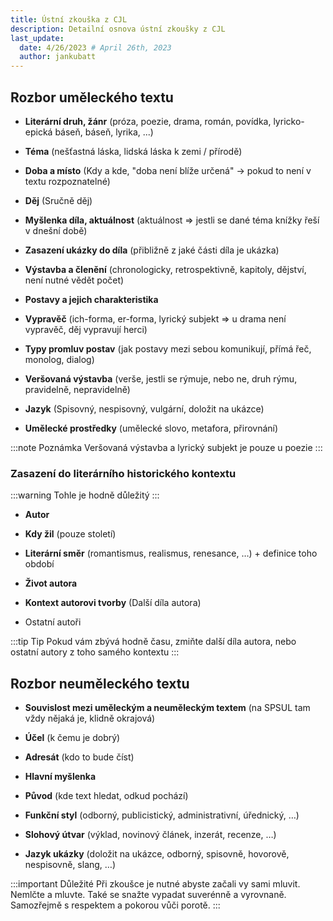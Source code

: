 ```yaml
---
title: Ústní zkouška z CJL
description: Detailní osnova ústní zkoušky z CJL
last_update:
  date: 4/26/2023 # April 26th, 2023
  author: jankubatt
---
```


Rozbor uměleckého textu
-----------------------

-   **Literární druh, žánr** (próza, poezie, drama, román, povídka, lyricko-epická báseň, báseň, lyrika, ...)

-   **Téma** (nešťastná láska, lidská láska k zemi / přírodě)

-   **Doba a místo** (Kdy a kde, "doba není blíže určená" -> pokud to není v textu rozpoznatelné)

-   **Děj** (Sručně děj)

-   **Myšlenka díla, aktuálnost** (aktuálnost => jestli se dané téma knížky řeší v dnešní době)

-   **Zasazení ukázky do díla** (přibližně z jaké části díla je ukázka)

-   **Výstavba a členění** (chronologicky, retrospektivně, kapitoly, dějství, není nutné vědět počet)

-   **Postavy a jejich charakteristika**

-   **Vypravěč** (ich-forma, er-forma, lyrický subjekt => u drama není vypravěč, děj vypravují herci)

-   **Typy promluv postav** (jak postavy mezi sebou komunikují, přímá řeč, monolog, dialog)

-   **Veršovaná výstavba** (verše, jestli se rýmuje, nebo ne, druh rýmu, pravidelně, nepravidelně)

-   **Jazyk** (Spisovný, nespisovný, vulgární, doložit na ukázce)

-   **Umělecké prostředky** (umělecké slovo, metafora, přirovnání)

:::note Poznámka
Veršovaná výstavba a lyrický subjekt je pouze u poezie
:::

### Zasazení do literárního historického kontextu
:::warning Tohle je hodně důležitý
:::
-   **Autor**

-   **Kdy žil** (pouze století)

-   **Literární směr** (romantismus, realismus, renesance, …) + definice toho období

-   **Život autora**

-   **Kontext autorovi tvorby** (Další díla autora)

-   Ostatní autoři

:::tip Tip
Pokud vám zbývá hodně času, zmiňte další díla autora, nebo ostatní autory z toho samého kontextu
:::

Rozbor neuměleckého textu
-------------------------

-   **Souvislost mezi uměleckým a neuměleckým textem** (na SPSUL tam vždy nějaká je, klidně okrajová)

-   **Účel** (k čemu je dobrý)

-   **Adresát** (kdo to bude číst)

-   **Hlavní myšlenka**

-   **Původ** (kde text hledat, odkud pochází)

-   **Funkční styl** (odborný, publicistický, administrativní, úřednický, …)

-   **Slohový útvar** (výklad, novinový článek, inzerát, recenze, …)

-   **Jazyk ukázky** (doložit na ukázce, odborný, spisovně, hovorově,
    nespisovně, slang, …)

:::important Důležité
Při zkoušce je nutné abyste začali vy sami mluvit. Nemlčte a mluvte. Také
se snažte vypadat suverénně a vyrovnaně. Samozřejmě s respektem a pokorou vůči porotě.
:::